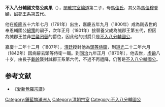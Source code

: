 {{Manchu name|[[爱新觉罗氏|爱新觉罗]]}}
{{明清人物信息框
| 姓名 =奕果
| 最高職務 =
| 屆數 =五
| 國家 =清朝（誠郡王）
| 前任 =[[綿策|綿策]]
| 繼任 =[[載齡|載齡]]
| 爵位 =不入八分輔國公
| 籍貫 =右翼近支鑲藍旗第三族
| 族裔 =滿洲
| 旗籍 =鑲藍旗
| 府邸 =
| 世系 = 
| 字號 = 
| 諡號 =
| 出生日期 =1791年8月25日
| 出生地點 =
| 逝世日期 =1870年2月7日
| 逝世地點 =
| 墓葬 =
| 配偶 =妻：杭阿塔氏<br>妾：劉氏、張氏、單氏、張氏
| 親屬 =父：閒散宗室[[綿道|綿道]]<br>母：[[馬佳氏|馬佳氏]]<br>養父：奉恩輔國公[[綿策|綿策]]<br>子：不入八分輔國公[[載齡|載齡]]、[[載化|載化]]、[[載安|載安]]、副都統[[載良|載良]]、[[載榮|載榮]]、太常寺卿[[載英|載英]]、[[載芬|載芬]]、[[載元|載元]]、三等侍衛[[載輝|載輝]]、頭等侍衛[[載觀|載觀]]
| 出身 = 
| 經歷 = 
| 著作 =
}}

'''不入八分輔國文恪公奕果'''（{{bd|1791年|8月25日|1870年|2月7日|catIdx=H}}），[[閒散宗室|閒散宗室]][[綿道|綿道]]第二子，母[[馬佳氏|馬佳氏]]，其父為[[馬佳穆登額|馬佳穆登額]]，[[誠郡王|誠郡王]]系第五代。

他在[[乾隆|乾隆]]五十六年七月（1791年）出生，嘉慶五年九月（1800年）成為剛去世的奉恩輔國公[[綿策|綿策]]的嗣子，次年正月（1801年）接替養父成為誠郡王第五代，但因為誠郡王並非[[世襲罔替|世襲罔替]]的爵位，因此他的封爵只是[[不入八分輔國公|不入八分輔國公]]。

嘉慶十二年十二月（1807年），[[清朝|清廷]]授封他為[[頭等侍衛|頭等侍衛]]，到[[道光|道光]]二十二年六月（1842年）因病辭去頭等侍衛一職。到[[同治|同治]]九年正月（1870年），他去世，[[虛齡|虛齡]]八十岁，由長子[[載齡|載齡]]襲封誠郡王系第六代，不過不再遞降，仍舊是[[不入八分輔國公|不入八分輔國公]]。

==参考文献==
*《[[愛新覺羅宗譜|愛新覺羅宗譜]]》

{{start box}}
{{s-hou|誠隱郡王世系|8月25日|1791年|2月7日|1870年|清聖祖世系}}
{{s-roy}}
{{s-before|養父奉恩輔國公[[綿策|綿策]]}}
{{s-title|[[誠郡王|不入八分輔國公（誠郡王系）]]|任職期間:1801年－1870年}}
{{s-after|長子不入八分輔國公[[載齡|載齡]]}}
{{end box}}

[[Category:鑲藍旗滿洲人|Category:鑲藍旗滿洲人]]
[[Category:清朝宗室|Category:清朝宗室]]
[[Category:不入八分輔國公|Category:不入八分輔國公]]